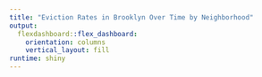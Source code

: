 ```yaml
---
title: "Eviction Rates in Brooklyn Over Time by Neighborhood"
output: 
  flexdashboard::flex_dashboard:
    orientation: columns
    vertical_layout: fill
runtime: shiny
---
```




